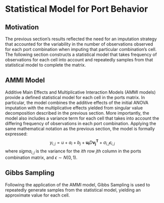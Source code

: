 # Statistical Model for Port Behavior

## Motivation

The previous section's results reflected the need for an imputation strategy that accounted for the variability in the number of observations observed for each port combination when imputing that particular combination's cell. The following section constructs a statistical model that takes frequency of observations for each cell into account and repeatedly samples from that statistical model to complete the matrix. 

## AMMI Model 

Additive Main Effects and Multiplicative Interaction Models (AMMI models) provide a defined statistical model for each cell in the ports matrix. In particular, the model combines the additive effects of the initial ANOVA imputation with the multiplicative effects yielded from singular value decomposition described in the previous section. More importantly, the model also includes a variance term for each cell that takes into account the differing frequency of observations in each port combination. Applying the same mathematical notation as the previous section, the model is formally expressed: $$y_{i,j} = u + a_i + b_j + \mathbf{u_i}D\mathbf{v_j^T} + \sigma_{i,j}\epsilon_{i,j}$$
where $sigma_{i,j}$ is the variance for the $ith$ row $jth$ column in the ports combination matrix, and $\epsilon \sim N(0,1)$.

## Gibbs Sampling

Following the application of the AMMI model, Gibbs Sampling is used to repeatedly generate samples from the statistical model, yielding an approximate value for each cell. 

